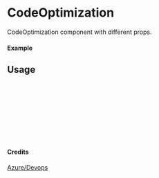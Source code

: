 
<Meta of={CodeOptimization} title="Azure/Devops/CodeOptimization" />

# CodeOptimization

CodeOptimization component with different props.

#### Example

<Canvas of={CodeOptimization.Primary} />

## Usage

```ts
import { CodeOptimization } from "yadl-ui";

const Example = () => {
  return (
      <CodeOptimization />
  );
};

export default Example;
```

#### Credits
[Azure/Devops](https://learn.microsoft.com/en-us/azure/architecture/icons/)
